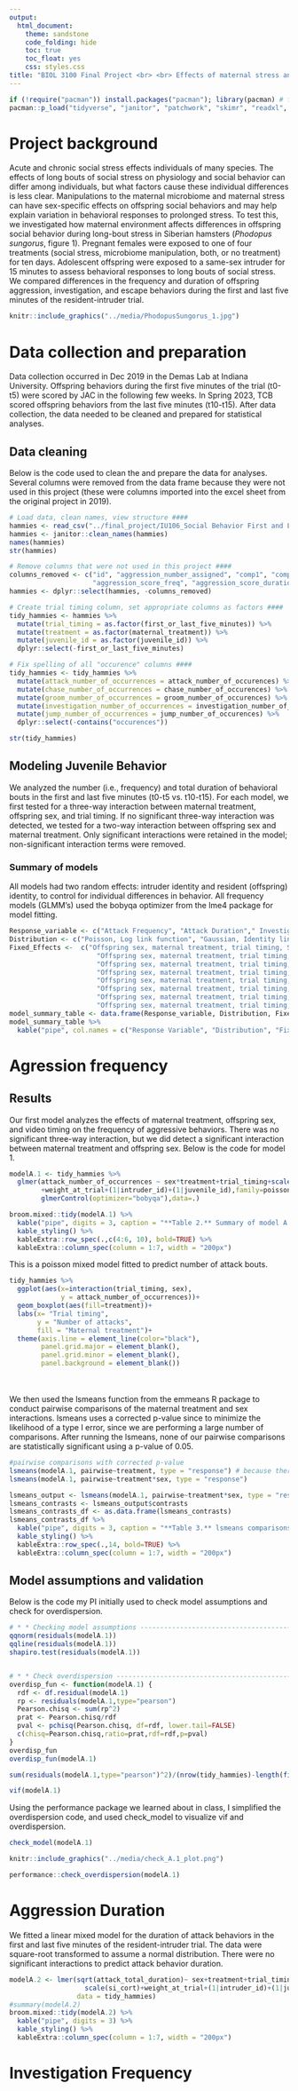 ```yaml
---
output: 
  html_document:
    theme: sandstone
    code_folding: hide
    toc: true
    toc_float: yes
    css: styles.css
title: "BIOL 3100 Final Project <br> <br> Effects of maternal stress and gut microbiome on offspring social behaviors in long-bout stress"
---
```

```r
if (!require("pacman")) install.packages("pacman"); library(pacman) # for rapid install if not in library
pacman::p_load("tidyverse", "janitor", "patchwork", "skimr", "readxl", "lme4", "lmerTest", "glmmADMB", "arm", "emmeans", "knitr", "kableExtra", "car", "performance", "broom", "broom.mixed")

```

# Project background
Acute and chronic social stress effects individuals of many species. The effects of long bouts of social stress on physiology and social behavior can differ among individuals, but what factors cause these individual differences is less clear. Manipulations to the maternal microbiome and maternal stress can have sex-specific effects on offspring social behaviors and may help explain variation in behavioral responses to prolonged stress. To test this, we investigated how maternal environment affects differences in offspring social behavior during long-bout stress in Siberian hamsters (*Phodopus sungorus*, figure 1). Pregnant females were exposed to one of four treatments (social stress, microbiome manipulation, both, or no treatment) for ten days. Adolescent offspring were exposed to a same-sex intruder for 15 minutes to assess behavioral responses to long bouts of social stress. We compared differences in the frequency and duration of offspring aggression, investigation, and escape behaviors during the first and last five minutes of the resident-intruder trial. 

```r
knitr::include_graphics("../media/PhodopusSungorus_1.jpg")
```

# Data collection and preparation 
Data collection occurred in Dec 2019 in the Demas Lab at Indiana University. Offspring behaviors during the first five minutes of the trial (t0-t5) were scored by JAC in the following few weeks. In Spring 2023, TCB scored offspring behaviors from the last five minutes (t10-t15). After data collection, the data needed to be cleaned and prepared for statistical analyses. 

## Data cleaning
Below is the code used to clean the and prepare the data for analyses. Several columns were removed from the data frame because they were not used in this project (these were columns imported into the excel sheet from the original project in 2019).
```r
# Load data, clean names, view structure ####
hammies <- read_csv("../final_project/IU106_Social Behavior First and Last Five Minutes_Formatted_6-6-23.csv")
hammies <- janitor::clean_names(hammies)
names(hammies)
str(hammies)

# Remove columns that were not used in this project ####
columns_removed <- c("id", "aggression_number_assigned", "comp1", "comp2", "comp3", 
                     "aggression_score_freq", "aggression_score_duration")
hammies <- dplyr::select(hammies, -columns_removed)

# Create trial timing column, set appropriate columns as factors ####
tidy_hammies <- hammies %>% 
  mutate(trial_timing = as.factor(first_or_last_five_minutes)) %>% 
  mutate(treatment = as.factor(maternal_treatment)) %>% 
  mutate(juvenile_id = as.factor(juvenile_id)) %>% 
  dplyr::select(-first_or_last_five_minutes)

# Fix spelling of all "occurence" columns ####
tidy_hammies <- tidy_hammies %>% 
  mutate(attack_number_of_occurrences = attack_number_of_occurences) %>%
  mutate(chase_number_of_occurrences = chase_number_of_occurences) %>%
  mutate(groom_number_of_occurrences = groom_number_of_occurences) %>%
  mutate(investigation_number_of_occurrences = investigation_number_of_occurences) %>%
  mutate(jump_number_of_occurrences = jump_number_of_occurences) %>% 
  dplyr::select(-contains("occurences"))

str(tidy_hammies)
```

## Modeling Juvenile Behavior
We analyzed the number (i.e., frequency) and total duration of behavioral bouts in the first and last five minutes (t0-t5 vs. t10-t15). For each model, we first tested for a three-way interaction between maternal treatment, offspring sex, and trial timing. If no significant three-way interaction was detected, we tested for a two-way interaction between offspring sex and maternal treatment. Only significant interactions were retained in the model; non-significant interaction terms were removed.

### Summary of models
All models had two random effects: intruder identity and resident (offspring) identity, to control for individual differences in behavior. 
All frequency models (GLMM's) used the bobyqa optimizer from the lme4 package for model fitting. 
```r
Response_variable <- c("Attack Frequency", "Attack Duration"," Investigation Frequency", "Investigation Duration", "Escape Frequency", "Escape Duration", "Grooming Frequency", "Grooming Duration")
Distribution <- c("Poisson, Log link function", "Gaussian, Identity link function", "Poisson, Log link function", "Gaussian, Identity link function", "Poisson, Log link function", "Gaussian, Identity link function","Poisson, Log link function", "Gaussian, Identity link function")
Fixed_Effects <-  c("Offspring sex, maternal treatment, trial timing, SI- CORT, offspring weight, offspring sex*maternal treatment interaction", 
                      "Offspring sex, maternal treatment, trial timing, SI-CORT, offspring weight", 
                      "Offspring sex, maternal treatment, trial timing, SI-CORT, offspring weight, offspring sex*maternal treatment*trial timing",
                      "Offspring sex, maternal treatment, trial timing, SI-CORT, offspring weight",
                      "Offspring sex, maternal treatment, trial timing, SI-CORT, offspring weight, offspring sex*maternal treatment*trial timing", 
                      "Offspring sex, maternal treatment, trial timing, SI-CORT, offspring weight",
                      "Offspring sex, maternal treatment, trial timing, SI-CORT, offspring weight",
                      "Offspring sex, maternal treatment, trial timing, SI-CORT, offspring weight, offspring sex* maternal treatment")
model_summary_table <- data.frame(Response_variable, Distribution, Fixed_Effects)
model_summary_table %>% 
  kable("pipe", col.names = c("Response Variable", "Distribution", "Fixed Effects"), caption = "**Table 1.** Summary of models run for each response variable.")

```

# Agression frequency
## Results
Our first model analyzes the effects of maternal treatment, offspring sex, and video timing on the frequency of aggressive behaviors. There was no significant three-way interaction, but we did detect a significant interaction between maternal treatment and offspring sex. Below is the code for model 1. 
```r
modelA.1 <- tidy_hammies %>% 
  glmer(attack_number_of_occurrences ~ sex*treatment+trial_timing+scale(si_cort)
        +weight_at_trial+(1|intruder_id)+(1|juvenile_id),family=poisson,
        glmerControl(optimizer="bobyqa"),data=.)
```

```r
broom.mixed::tidy(modelA.1) %>% 
  kable("pipe", digits = 3, caption = "**Table 2.** Summary of model A.1, analyzing the interactive effects of maternal treatment and offspring sex on frequency of attack behaviors in the first and last five minutes of the resident-intruder trial.") %>% 
  kable_styling() %>%
  kableExtra::row_spec(.,c(4:6, 10), bold=TRUE) %>% 
  kableExtra::column_spec(column = 1:7, width = "200px")
```

This is a poisson mixed model fitted to predict number of attack bouts. 
<br>

```r
tidy_hammies %>% 
  ggplot(aes(x=interaction(trial_timing, sex),
             y = attack_number_of_occurrences))+
  geom_boxplot(aes(fill=treatment))+
  labs(x= "Trial timing", 
       y = "Number of attacks", 
       fill = "Maternal treatment")+
  theme(axis.line = element_line(color="black"),
        panel.grid.major = element_blank(), 
        panel.grid.minor = element_blank(), 
        panel.background = element_blank())
```
<br>
<br>
We then used the lsmeans function from the emmeans R package to conduct pairwise comparisons of the maternal treatment and sex interactions. lsmeans uses a corrected p-value since to minimize the likelihood of a type I error, since we are performing a large number of comparisons. After running the lsmeans, none of our pairwise comparisons are statistically significant using a p-value of 0.05. 
```r
#pairwise comparisons with corrected p-value
lsmeans(modelA.1, pairwise~treatment, type = "response") # because there was a significant 2-way interaction, we are more interested in the interaction below.
lsmeans(modelA.1, pairwise~treatment*sex, type = "response") 
```

```r
lsmeans_output <- lsmeans(modelA.1, pairwise~treatment*sex, type = "response")
lsmeans_contrasts <- lsmeans_output$contrasts
lsmeans_contrasts_df <- as.data.frame(lsmeans_contrasts)
lsmeans_contrasts_df %>% 
  kable("pipe", digits = 3, caption = "**Table 3.** lsmeans comparisons for attack frequency.") %>% 
  kable_styling() %>%
  kableExtra::row_spec(.,14, bold=TRUE) %>% 
  kableExtra::column_spec(column = 1:7, width = "200px")
```

## Model assumptions and validation
Below is the code my PI initially used to check model assumptions and check for overdispersion. 
```r
# * * Checking model assumptions ------------------------------------------
qqnorm(residuals(modelA.1))
qqline(residuals(modelA.1))
shapiro.test(residuals(modelA.1))


# * * Check overdispersion ------------------------------------------------
overdisp_fun <- function(modelA.1) {
  rdf <- df.residual(modelA.1)
  rp <- residuals(modelA.1,type="pearson")
  Pearson.chisq <- sum(rp^2)
  prat <- Pearson.chisq/rdf
  pval <- pchisq(Pearson.chisq, df=rdf, lower.tail=FALSE)
  c(chisq=Pearson.chisq,ratio=prat,rdf=rdf,p=pval)
}
overdisp_fun
overdisp_fun(modelA.1)

sum(residuals(modelA.1,type="pearson")^2)/(nrow(tidy_hammies)-length(fixef(modelA.1)-1))

vif(modelA.1)
```

Using the performance package we learned about in class, I simplified the overdispersion code, and used check_model to visualize vif and overdispersion. 
```r
check_model(modelA.1)
```

```r
knitr::include_graphics("../media/check_A.1_plot.png")
```

```r
performance::check_overdispersion(modelA.1)
```

# Aggression Duration 
We fitted a linear mixed model for the duration of attack behaviors in the first and last five minutes of the resident-intruder trial. The data were square-root transformed to assume a normal distribution. There were no significant interactions to predict attack behavior duration. 

```r
modelA.2 <- lmer(sqrt(attack_total_duration)~ sex+treatment+trial_timing+
                   scale(si_cort)+weight_at_trial+(1|intruder_id)+(1|juvenile_id),
                 data = tidy_hammies)
#summary(modelA.2)
broom.mixed::tidy(modelA.2) %>% 
  kable("pipe", digits = 3) %>% 
  kable_styling() %>%
  kableExtra::column_spec(column = 1:7, width = "200px")
```

# Investigation Frequency
